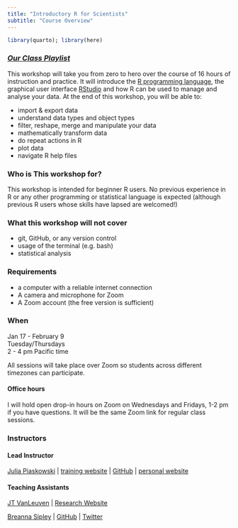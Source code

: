 ```yaml
---
title: "Introductory R for Scientists"
subtitle: "Course Overview"
---
```


```r
library(quarto); library(here)
```

###  [*Our Class Playlist*](https://open.spotify.com/playlist/4gM3IDE3th5sk3vdosHNfO?si=97f2ab1043444224)

This workshop will take you from zero to hero over the course of 16 hours of instruction and practice. It will introduce the [R programming language](https://www.r-project.org/), the graphical user interface [RStudio](https://www.rstudio.com/products/rstudio/) and how R can be used to manage and analyse your data. At the end of this workshop, you will be able to:

-   import & export data
-   understand data types and object types
-   filter, reshape, merge and manipulate your data
-   mathematically transform data
-   do repeat actions in R
-   plot data
-   navigate R help files

### Who is This workshop for?

This workshop is intended for beginner R users. No previous experience in R or any other programming or statistical language is expected (although previous R users whose skills have lapsed are welcomed!)

### What this workshop will not cover

-   git, GitHub, or any version control
-   usage of the terminal (e.g. bash)
-   statistical analysis

### Requirements

* a computer with a reliable internet connection
* A camera and microphone for Zoom 
* A Zoom account (the free version is sufficient)

### When

Jan 17 - February 9\
Tuesday/Thursdays\
2 - 4 pm Pacific time

All sessions will take place over Zoom so students across different timezones can participate.

#### Office hours

I will hold open drop-in hours on Zoom on Wednesdays and Fridays, 1-2 pm if you have questions. It will be the same Zoom link for regular class sessions. 

### Instructors

#### Lead Instructor

[Julia Piaskowski](https://www.uidaho.edu/cals/statistical-programs/people/julia-piaskowski) | [training website](agstats.io) | [GitHub](https://github.com/jpiaskowski) | [personal website](https://jpiaskowski.gitlab.io/)


#### Teaching Assistants

[JT VanLeuven](https://www.uidaho.edu/cals/animal-veterinary-and-food-sciences/our-people/james-vanleuven) | [Research Website](https://sites.google.com/site/jtvanleuven/home)

[Breanna Sipley](https://sipley.github.io/) | [GitHub](https://github.com/sipley) | [Twitter](https://twitter.com/Breanna_Sipley)


